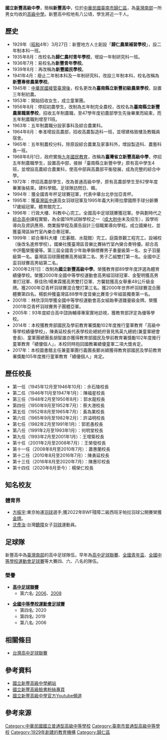 {{Multiple issues|
{{Unreferenced|time=2020-03-11T15:16:33+00:00}}
{{Prose|time=2020-10-25T05:54:59+00:00}}
}}
{{Infobox School
| name = 國立新豐高級中學
| other_name = National Hsin-Feng Senior High School
| image = HFSH_logo.gif
| motto = 誠、樸、宏、毅
| established = 1929年歸仁農業補習學校
| type = 國立高級中學
| district = {{ROC}}[[臺南市|臺南市]][[歸仁區|歸仁區]]
| principal = 
| address = 711 臺南市歸仁區中正北路一段148號

| website = http://www.sfsh.tn.edu.tw/
|sports=足球、羽球|coordinates={{Coord|22.9718627|120.295809|display=inline,title}}|pushpin_map=Taiwan Tainan|number=06-2304082|fax=06-2392021}}
'''國立新豐高級中學'''，簡稱'''新豐高中'''，位於[[中華民國|中華民國]][[臺南市|臺南市]][[歸仁區|歸仁區]]，為[[南台灣|臺灣南部]]一所男女均收的[[高級中學|高級中學]]。新豐高中校地有八公頃，學生將近一千人。

== 歷史 ==
* 1929年（[[昭和|昭和]]4年）3月27日：新豐地方人士創設「'''歸仁農業補習學校'''」，設二年制本科一班。
* 1935年8月：改校名為'''歸仁農村青年學校'''，增設一年制研究科一班。
* 1936年7月：易校名為'''新豐青年學校'''。
* 1939年8月：再改稱為'''新豐國民學校'''。
* 1941年4月：廢止二年制本科及一年制研究科，改設三年制本科，校名改稱為'''新豐專修農業學校'''。
* 1945年：[[臺灣戰後時期|中華民國接管臺灣後]]，校名更改為'''臺南縣立新豐初級農業學校'''，設置三年制初農。
* 1953年：開始招收女生，成立童軍團。
* 1956年8月：停招初農學生，改制為五年制完全農校，改校名為'''臺南縣立新豐農業職業學校'''，招收五年制農職，至47學年度初農部學生先後畢業而結束，而五年制農職則增至11班。
* 1963年：五年制農職分設家事科及綜合農業科。
* 1964年8月：奉准增設高農部，招收高農製造科一班，並增建格致樓及教職員宿舍。
* 1965年：五年制農校分科，除原設綜合農業及家事科外，增設製造科、農藝科各一班。
* 1968年8月1日，政府實施[[九年國民教育|九年國民教育]]，改稱為'''臺灣省立新豐高級中學'''，停招五年制農職學生，設置高中部，接辦「臺南縣立新豐中學」原有高中學生4班，並增設高農綜合農業科，使高中部與高農部平衡發展，成為完整的綜合中學。
* 1972年：停招高農部學生，改為普通高級中學，原有高農部學生至62學年度畢業後結束。建科學館。足球隊訪問日、韓。
* 1994年：獲全國青年杯足球賽冠軍，代表中華台北參加亞青杯。
* 1995年：獲[[全國中等學校運動會|臺灣區中運]]高女羽球冠軍及1995年義大利蒂拉摩國際手球分齡賽17歲組冠軍。體育館完工。
* 1996年：行政大樓、科教中心完工。全國高中足球競賽獲冠軍。參與劃時代之[[綜合高中|綜合高中]]課程實驗，為全國19所試辦學校之一（[[國立成功大學附設高級工業職業進修學校|成大附中]]未及招生），設學術導向及資訊應用、商業服學程及廣告設計三個職業導向學程。成立國樂社，並獲臺灣區絲竹室內樂合奏冠軍。
* 1999年：綜合專科大樓（宏碁館、水龍館）完工。庭園景觀工程完工。設補校（後改名進修學校）。國樂社獲臺灣區音樂比賽絲竹室內欒合奏特優。綜合高中評鑑榮獲優等。第三屆全國青少年跆拳錦標賽男子重量級第一名、女子羽量級第一名。臺灣區羽球團體賽高男組第二名、男子乙組雙打第一名。全國中正盃羽球賽高男組第二名。
* 2000年2月1日：改制為'''國立新豐高級中學'''。榮獲教育部89學年度評選為體育績優學校。榮獲2000年全國中等學校運動會高男組羽球冠軍、金聖明獲高男單打冠軍、蔡佳欣/楊東霖獲高男雙打亞軍、方馨懿獲高女舉重48公斤級金牌。獲2000年亞青杯羽球賽混合雙打第三名。獲2000年世界杯羽球賽混合團體賽第四名。楊凱仲獲臺灣區88學年度音樂比賽青少年組笛獨奏第一名。 
* 2001年：林欣淳同學獲全國中等學校運動會高女組跆拳道雛量級金牌。榮獲2001年亞青杯羽球賽男子團體亞軍。 
* 2005年：93年度綜合高中諮詢輔導專案實地訪視，獲教育部評定為優等學校。
* 2014年：本校獲教育部國民及學前教育署獎勵102年度推行童軍教育「高級中等學校績優學校」，陳勇延校長代表學校赴總統府晉見馬英九總統(兼童軍總會會長)、童軍團總團長胡智雄亦獲得教育部國民及學前教育署獎勵102年度推行童軍教育「績優個人」，本校同時抱回國教署績優童軍二項大獎肯定。
* 2017年：本校圖書館主任兼童軍團行義團長鄭尚穎獲得教育部國民及學前教育署獎勵105年度推行童軍教育「績優個人」肯定。

== 歷任校長 ==
* 第一任（1945年12月至1946年10月）：佘石陵校長
* 第二任（1946年11月至1947年1月）：陳福星校長
* 第三任（1948年2月至1950年8月）：郭水龍校長
* 第四任（1950年9月至1952年7月）：蔡大港校長
* 第五任（1952年8月至1965年7月）：黃為業校長
* 第六任（1965年9月至1982年2月）：許溢明校長
* 第七任（1982年2月至1991年1月）：郭若愚校長
* 第八任（1991年2月至1993年1月）：何明堂校長
* 第九任（1993年2月至2001年1月）：王增築校長
* 第十任（2001年2月至2008年7月）：王榮發校長
* 第十一任（2008年8月至2010年7月）：蕭惠蘭校長
* 第十二任（2010年8月至2016年7月）：陳勇延校長
* 第十三任（2016年8月至2020年7月）：陳惠珍校長
* 第十四任（2020年8月至今）：楊榮仁校長

== 知名校友 ==
=== 體育界 ===
*[[方振宇|方振宇]]:東京帕運[[羽球|羽球]]選手;獲2022年BWF殘障二級西班牙帕拉羽球公開賽榮獲[[金牌|金牌]]。
*[[沈彥汝|沈彥汝]]:台灣[[聽障|聽障]]女子[[羽球|羽球]]運動員。

== 足球隊 ==
{{Infobox Football club
| clubname    = 新豐高中足球隊
| image       = 
| fullname    = 國立新豐高級中學
| nickname    = 
| shortname   = 
| founded     = 
| dissolved   = 
| ground      = 國立新豐高級中學<br />[[歸仁區|歸仁區]], [[台南市|台南市]]
| capacity    = 
| chairman    = 
| mgrtitle    = 教練 蔡勃恩
| manager     = 
| league      = [[高中足球錦標賽|高中足球錦標賽]]
| season      = [[2019年中華民國五人制足球錦標賽|2019年中華民國五人制足球錦標賽]]
| position    = 第4名
| pattern la1 = red stripes
| pattern b1  = redstripes2
| pattern ra1 = red stripes
| leftarm1    = 0000FF
| body1       = 0000FF
| rightarm1   = 0000FF
| shorts1     = FFFFFF
| socks1      = FFFFFF
| pattern la2 = 
| leftarm2    = 
| body2       = 
| rightarm2   = 
| shorts2     = 
| socks2      = 
}}

新豐高中為[[南台灣|臺灣南部]]的高中足球隊伍，早年為[[高中足球聯賽|高中足球聯賽]]、[[全國青年盃|全國青年盃]]、[[全國中等學校運動會#足球|全國中等學校運動會足球賽]]等大賽四、六、八名的隊伍。

=== 榮譽 ===
* '''[[高中足球聯賽|高中足球聯賽]]'''
** 第六名: [[2006年高中足球聯賽|2006]]、[[2008年高中足球聯賽|2008]]

* '''[[全國中等學校運動會#足球|全國中等學校運動會足球賽]]'''
** 第四名: 2020
** 第四名: 2019
** 第八名: 2006
== 相關條目 ==
* [[台灣高中足球聯賽|台灣高中足球聯賽]]

== 參考資料 ==
* [http://www.sfsh.tn.edu.tw/ 國立新豐高級中學網站]{{Wayback|url=http://www.sfsh.tn.edu.tw/ |date=20180302085723 }}
* [https://www.facebook.com/ilovesfsh 國立新豐高級臉書粉絲專頁] {{Wayback|url=https://www.facebook.com/ilovesfsh |date=20201016142025 }}
* [https://www.youtube.com/channel/UChr6fxMXHtbFN4F9HlkT1jA/videos 國立新豐高級中學官方Youtube頻道]

== 參考來源 ==
{{reflist}}

{{臺南市高級中等學校列表}}

[[Category:中華民國國立普通型高級中等學校|Category:中華民國國立普通型高級中等學校]]
[[Category:臺南市普通型高級中等學校|Category:臺南市普通型高級中等學校]]
[[Category:1929年創建的教育機構|Category:1929年創建的教育機構]]
[[Category:歸仁區|Category:歸仁區]]